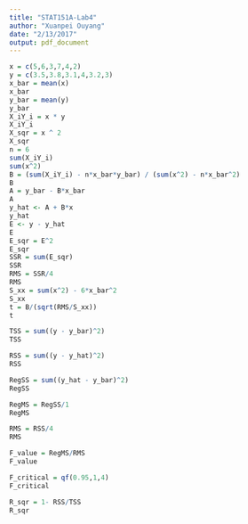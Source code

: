 ```yaml
---
title: "STAT151A-Lab4"
author: "Xuanpei Ouyang"
date: "2/13/2017"
output: pdf_document
---
```


```r
x = c(5,6,3,7,4,2)
y = c(3.5,3.8,3.1,4,3.2,3)
x_bar = mean(x)
x_bar
y_bar = mean(y)
y_bar
X_iY_i = x * y
X_iY_i
X_sqr = x ^ 2
X_sqr
n = 6
sum(X_iY_i)
sum(x^2)
B = (sum(X_iY_i) - n*x_bar*y_bar) / (sum(x^2) - n*x_bar^2)
B
A = y_bar - B*x_bar
A
y_hat <- A + B*x
y_hat
E <- y - y_hat
E
E_sqr = E^2
E_sqr
SSR = sum(E_sqr)
SSR
RMS = SSR/4
RMS
S_xx = sum(x^2) - 6*x_bar^2
S_xx
t = B/(sqrt(RMS/S_xx))
t

TSS = sum((y - y_bar)^2)
TSS

RSS = sum((y - y_hat)^2)
RSS

RegSS = sum((y_hat - y_bar)^2)
RegSS

RegMS = RegSS/1 
RegMS

RMS = RSS/4 
RMS

F_value = RegMS/RMS
F_value

F_critical = qf(0.95,1,4)
F_critical

R_sqr = 1- RSS/TSS
R_sqr
```
